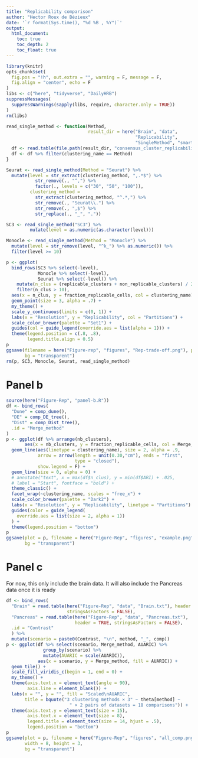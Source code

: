 ```yaml
---
title: "Replicability comparison"
author: "Hector Roux de Bézieux"
date: '`r format(Sys.time(), "%d %B , %Y")`'
output:
  html_document:
    toc: true
    toc_depth: 2
    toc_float: true
---
```


```r
library(knitr)
opts_chunk$set(
  fig.pos = "!h", out.extra = "", warning = F, message = F,
  fig.align = "center", echo = F
)
libs <- c("here", "tidyverse", "DailyHRB")
suppressMessages(
  suppressWarnings(sapply(libs, require, character.only = TRUE))
)
rm(libs)
```


```r
read_single_method <- function(Method,
                               result_dir = here("Brain", "data",
                                                 "Replicability", 
                                                 "SingleMethod", "smart")) {
  df <- read.table(file.path(result_dir, "consensus_cluster_replicability.txt"))
  df <- df %>% filter(clustering_name == Method)
}

Seurat <- read_single_method(Method = "Seurat") %>% 
  mutate(level = str_extract(clustering_method, ",.*$") %>%
           str_remove(., "^,") %>%
           factor(., levels = c("30", "50", "100")),
         clustering_method = 
           str_extract(clustering_method, "^.*,") %>%
           str_remove(., "Seurat\\.") %>%
           str_remove(., ",$") %>%
           str_replace(., "_", "."))

SC3 <- read_single_method("SC3") %>%
         mutate(level = as.numeric(as.character(level)))

Monocle <- read_single_method(Method = "Monocle") %>% 
  mutate(level = str_remove(level, "^k_") %>% as.numeric()) %>%
  filter(level >= 10)
```

```r
p <- ggplot(
  bind_rows(SC3 %>% select(-level),
            Monocle %>% select(-level),
            Seurat %>% select(-level)) %>%
    mutate(n_clus = (replicable_clusters + non_replicable_clusters) / 2) %>%
    filter(n_clus > 10),
  aes(x = n_clus, y = fraction_replicable_cells, col = clustering_name)) +
  geom_point(size = 3, alpha = .7) +
  my_theme() +
  scale_y_continuous(limits = c(0, 1)) +
  labs(x = "Resolution", y = "Replicability", col = "Partitions") +
  scale_color_brewer(palette = "Set1") +
  guides(col = guide_legend(override.aes = list(alpha = 1))) +
  theme(legend.position = c(.8, .8),
        legend.title.align = 0.5)
p
ggsave(filename = here("Figure-rep", "figures", "Rep-trade-off.png"), plot = p,
       bg = "transparent")
rm(p, SC3, Monocle, Seurat, read_single_method)
```

# Panel b

```r
source(here("Figure-Rep", "panel-b.R"))
df <- bind_rows(
  "Dune" = comp_dune(),
  "DE" = comp_DE_tree(),
  "Dist" = comp_Dist_tree(),
  .id = "Merge_method"
)
p <- ggplot(df %>% arrange(nb_clusters),
       aes(x = nb_clusters, y = fraction_replicable_cells, col = Merge_method)) +
  geom_line(aes(linetype = clustering_name), size = 2, alpha = .9,
            arrow = arrow(length = unit(0.30,"cm"), ends = "first", 
                          type = "closed"),
            show.legend = F) +
  geom_line(size = 0, alpha = 0) +
  # annotate("text", x = max(df$n_clus), y = min(df$ARI) + .025,
  # label = "Start", fontface = "bold") +
  theme_classic() +
  facet_wrap(~clustering_name, scales = "free_x") +
  scale_color_brewer(palette = "Dark2") +
  labs(x = "Resolution", y = "Replicability", linetype = "Partitions") +
  guides(color = guide_legend(
    override.aes = list(size = 2, alpha = 1))
  ) +
  theme(legend.position = "bottom")
p
ggsave(plot = p, filename = here("Figure-Rep", "figures", "example.png"),
       bg = "transparent")
```

# Panel c

For now, this only include the brain data. It will also include the Pancreas data once it is ready

```r
df <- bind_rows(
  "Brain" = read.table(here("Figure-Rep", "data", "Brain.txt"), header = TRUE,
                       stringsAsFactors = FALSE),
  "Pancreas" = read.table(here("Figure-Rep", "data", "Pancreas.txt"),
                          header = TRUE, stringsAsFactors = FALSE),
  .id = "Contrast"
  ) %>%
  mutate(scenario = paste0(Contrast, "\n", method, "_", comp))
p <- ggplot(df %>% select(scenario, Merge_method, AUARIC) %>%
              group_by(scenario) %>%
              mutate(AUARIC = scale(AUARIC)),
            aes(x = scenario, y = Merge_method, fill = AUARIC)) +
  geom_tile() +
  scale_fill_viridis_c(begin = 1, end = 0) +
  my_theme() +
  theme(axis.text.x = element_text(angle = 90),
        axis.line = element_blank()) +
  labs(x = "", y = "", fill = "Scaled\nAUARIC",
       title = bquote("3 clustering methods × 3" ~ theta[method] ~
                        " × 2 pairs of datasets = 18 comparisons")) +
  theme(axis.text.y = element_text(size = 15),
        axis.text.x = element_text(size = 8),
        legend.title = element_text(size = 14, hjust = .5),
        legend.position = "bottom")
p
ggsave(plot = p, filename = here("Figure-Rep", "figures", "all_comp.png"),
       width = 8, height = 3,
       bg = "transparent")
```